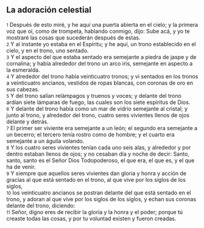 == La adoración celestial ==

{{anchor|1}} <small>1</small> Después de esto miré, y he aquí una puerta abierta en el cielo; y la primera voz que oí, como de trompeta, hablando conmigo, dijo: Sube acá, y yo te mostraré las cosas que sucederán después de estas.<br>
{{anchor|2}} <small>2</small> Y al instante yo estaba en el Espíritu; y he aquí, un trono establecido en el cielo, y en el trono, uno sentado.<br>
{{anchor|3}} <small>3</small> Y el aspecto del que estaba sentado era semejante a piedra de jaspe y de cornalina; y había alrededor del trono un arco iris, semejante en aspecto a la esmeralda.<br>
{{anchor|4}} <small>4</small> Y alrededor del trono había veinticuatro tronos; y vi sentados en los tronos a veinticuatro ancianos, vestidos de ropas blancas, con coronas de oro en sus cabezas.<br>
{{anchor|5}} <small>5</small> Y del trono salían relámpagos y truenos y voces; y delante del trono ardían siete lámparas de fuego, las cuales son los siete espíritus de Dios.<br>
{{anchor|6}} <small>6</small> Y delante del trono había como un mar de vidrio semejante al cristal; y junto al trono, y alrededor del trono, cuatro seres vivientes llenos de ojos delante y detrás.<br>
{{anchor|7}} <small>7</small> El primer ser viviente era semejante a un león; el segundo era semejante a un becerro; el tercero tenía rostro como de hombre; y el cuarto era semejante a un águila volando.<br>
{{anchor|8}} <small>8</small> Y los cuatro seres vivientes tenían cada uno seis alas, y alrededor y por dentro estaban llenos de ojos; y no cesaban día y noche de decir: Santo, santo, santo es el Señor Dios Todopoderoso, el que era, el que es, y el que ha de venir.<br>
{{anchor|9}} <small>9</small> Y siempre que aquellos seres vivientes dan gloria y honra y acción de gracias al que está sentado en el trono, al que vive por los siglos de los siglos,<br>
{{anchor|10}} <small>10</small> los veinticuatro ancianos se postran delante del que está sentado en el trono, y adoran al que vive por los siglos de los siglos, y echan sus coronas delante del trono, diciendo:<br>
{{anchor|11}} <small>11</small> Señor, digno eres de recibir la gloria y la honra y el poder; porque tú creaste todas las cosas, y por tu voluntad existen y fueron creadas.<br>
